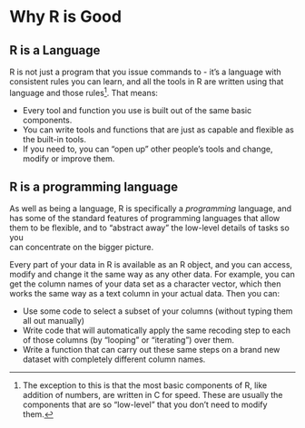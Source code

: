 # Why R is Good {-}

## R is a Language {-}

R is not just a program that you issue commands to - it's a language with
consistent rules you can learn, and all the tools in R are written using that
language and those rules[^written-in-c]. That means:

* Every tool and function you use is built out of the same basic components.
* You can write tools and functions that are just as capable and flexible
  as the built-in tools.
* If you need to, you can "open up" other people's tools and change,
  modify or improve them.
  
## R is a programming language {-}

As well as being a language, R is specifically a *programming* language, and
has some of the standard features of programming languages that allow them
to be flexible, and to "abstract away" the low-level details of tasks so you  
can concentrate on the bigger picture.

Every part of your data in R is available as an R object, and you can
access, modify and change it the same way as any other data.
For example, you can get the column names of your data set as a
character vector, which then works the same way as a text column
in your actual data. Then you can:

* Use some code to select a subset of your columns (without typing them
  all out manually)
* Write code that will automatically apply the same recoding step to each
  of those columns (by "looping" or "iterating") over them.
* Write a function that can carry out these same steps on a brand
  new dataset with completely different column names.

[^written-in-c]: The exception to this is that the most basic components
of R, like addition of numbers, are written in C for speed. These are
usually the components that are so "low-level" that you don't need
to modify them.
